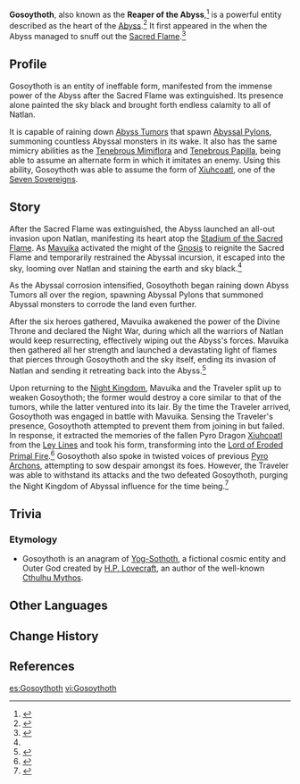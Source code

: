 {{About|the Quest NPC|the [[Weekly Boss]]|Lord of Eroded Primal Fire|the dragon whose form it took|Xiuhcoatl}}
{{Character Infobox
|type             = Quest NPC
|image            = Gosoythoth.png
|affiliation      = Abyss
|title            = Reaper of the Abyss
}}
'''Gosoythoth''', also known as the '''Reaper of the Abyss''',<ref name="FtSL">{{Ref/Quest|For the Same Land}}</ref> is a powerful entity described as the heart of the [[Abyss]].<ref>{{Ref/Quest|Despair Engulfs the Heavens|quote='''Xilonen:''' The crux of the issue is that the '''heart of the Abyss''' itself has joined the invasion. That's a power we just can't match.}}</ref> It first appeared in the {{Quest|The Surging Darkness}} when the Abyss managed to snuff out the [[Sacred Flame]].<ref name=":0">{{Ref/Quest|The Surging Darkness}}</ref> 

==Profile==
Gosoythoth is an entity of ineffable form, manifested from the immense power of the Abyss after the Sacred Flame was extinguished. Its presence alone painted the sky black and brought forth endless calamity to all of Natlan.

It is capable of raining down [[Abyss Tumor]]s that spawn [[Abyssal Pylon]]s, summoning countless Abyssal monsters in its wake. It also has the same mimicry abilities as the [[Tenebrous Mimiflora]] and [[Tenebrous Papilla]], being able to assume an alternate form in which it imitates an enemy. Using this ability, Gosoythoth was able to assume the form of [[Xiuhcoatl]], one of the [[Seven Sovereigns]].

==Story==
After the Sacred Flame was extinguished, the Abyss launched an all-out invasion upon Natlan, manifesting its heart atop the [[Stadium of the Sacred Flame]]. As [[Mavuika]] activated the might of the [[Gnosis]] to reignite the Sacred Flame and temporarily restrained the Abyssal incursion, it escaped into the sky, looming over Natlan and staining the earth and sky black.<ref name=":0" />

As the Abyssal corrosion intensified, Gosoythoth began raining down Abyss Tumors all over the region, spawning Abyssal Pylons that summoned Abyssal monsters to corrode the land even further.

After the six heroes gathered, Mavuika awakened the power of the Divine Throne and declared the Night War, during which all the warriors of Natlan would keep resurrecting, effectively wiping out the Abyss's forces. Mavuika then gathered all her strength and launched a devastating light of flames that pierces through Gosoythoth and the sky itself, ending its invasion of Natlan and sending it retreating back into the Abyss.<ref>{{Ref/Quest|No One Fights Alone}}</ref>

Upon returning to the [[Night Kingdom]], Mavuika and the Traveler split up to weaken Gosoythoth; the former would destroy a core similar to that of the tumors, while the latter ventured into its lair. By the time the Traveler arrived, Gosoythoth was engaged in battle with Mavuika. Sensing the Traveler's presence, Gosoythoth attempted to prevent them from joining in but failed. In response, it extracted the memories of the fallen Pyro Dragon [[Xiuhcoatl]] from the [[Ley Line]]s and took his form, transforming into the [[Lord of Eroded Primal Fire]].<ref>{{Ref/Enemy|Lord of Eroded Primal Fire}}</ref> Gosoythoth also spoke in twisted voices of previous [[Pyro Archon]]s, attempting to sow despair amongst its foes. However, the Traveler was able to withstand its attacks and the two defeated Gosoythoth, purging the Night Kingdom of Abyssal influence for the time being.<ref>{{Ref/Quest|Where All Hopes Lie}}</ref>

==Trivia==
===Etymology===
* Gosoythoth is an anagram of [[w:c:lovecraft:Yog-Sothoth|Yog-Sothoth]], a fictional cosmic entity and Outer God created by [[w:c:lovecraft:H. P. Lovecraft|H.P. Lovecraft]], an author of the well-known [[w:c:lovecraft:Cthulhu Mythos|Cthulhu Mythos]].

==Other Languages==
{{Other Languages|default_hidden=1
|en      = Gosoythoth
|zhs     = 古斯托特
|zhs_rm  = Gǔsītuōtè
|zht     = 古斯托特
|zht_rm  = Gǔsītuōtè
|ja      = グーシィ・トース
|ko      = 그소요토스
|es      = Gosoythoth
|fr      = Gosoythoth
|ru      = Госойтот
|th      = Gosoythoth
|vi      = Gosoythoth
|de      = Gosoythoth
|id      = Gosoythoth
|pt      = Gosoythoth
|tr      = Gosoythoth
|it      = Gosoythoth
}}

==Change History==
{{Change History|5.1}}

==References==
{{Reflist}}

[[es:Gosoythoth]]
[[vi:Gosoythoth]]